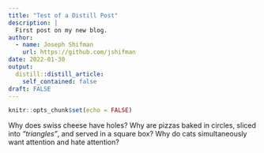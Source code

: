 ```yaml
---
title: "Test of a Distill Post"
description: |
  First post on my new blog.
author:
  - name: Joseph Shifman
    url: https://github.com/jshifman
date: 2022-01-30
output:
  distill::distill_article:
    self_contained: false
draft: FALSE
---
```



```r
knitr::opts_chunk$set(echo = FALSE)
```

Why does swiss cheese have holes? Why are pizzas baked in circles, sliced into *"triangles"*, and served in a square box? Why do cats simultaneously want attention and hate attention?

